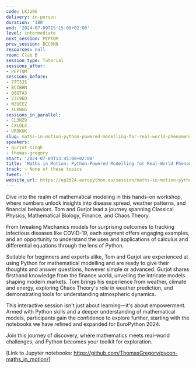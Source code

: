 ```yaml
---
code: LKJU9G
delivery: in-person
duration: '180'
end: '2024-07-09T15:15:00+02:00'
level: intermediate
next_session: PEPTQM
prev_session: BCCBHN
resources: null
room: Club B
session_type: Tutorial
sessions_after:
- PEPTQM
sessions_before:
- 77T3JS
- BCCBHN
- Q8GTA3
- V3C9ED
- WZGEEZ
- XLXNGG
sessions_in_parallel:
- CL3NZ9
- CXLQLX
- UR9KUK
slug: maths-in-motion-python-powered-modelling-for-real-world-phenomena
speakers:
- gurjot-singh
- thomas-gregory
start: '2024-07-09T13:45:00+02:00'
title: 'Maths in Motion: Python-Powered Modelling for Real-World Phenomena'
track: ~ None of these topics
tweet: ''
website_url: https://ep2024.europython.eu/session/maths-in-motion-python-powered-modelling-for-real-world-phenomena
---
```


Dive into the realm of mathematical modeling in this hands-on workshop, where numbers unlock insights into disease spread, weather patterns, and financial behaviors. Tom and Gurjot lead a journey spanning Classical Physics, Mathematical Biology, Finance, and Chaos Theory.

From tweaking Mechanics models for surprising outcomes to tracking infectious diseases like COVID-19, each segment offers engaging examples, and an opportunity to understand the uses and applications of calculus and differential equations through the lens of Python.

Suitable for beginners and experts alike, Tom and Gurjot are experienced at using Python for mathematical modelling and are ready to give their thoughts and answer questions, however simple or advanced. Gurjot shares firsthand knowledge from the finance world, unveiling the intricate models shaping modern markets. Tom brings his experience from weather, climate and energy, exploring Chaos Theory's role in weather prediction, and demonstrating tools for understanding atmospheric dynamics.

This interactive session isn't just about learning—it's about empowerment. Armed with Python skills and a deeper understanding of mathematical models, participants gain the confidence to explore further, starting with the notebooks we have refined and expanded for EuroPython 2024.

Join this journey of discovery, where mathematics meets real-world challenges, and Python becomes your toolkit for exploration.

[Link to Jupyter notebooks: https://github.com/ThomasGregory/pycon-maths_in_motion/]
